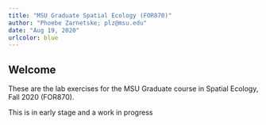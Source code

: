 ```yaml
---
title: "MSU Graduate Spatial Ecology (FOR870)"
author: "Phoebe Zarnetske; plz@msu.edu"
date: "Aug 19, 2020"
urlcolor: blue
---
```


## Welcome {-}


These are the lab exercises for the MSU Graduate course in Spatial Ecology, Fall 2020 (FOR870).  

This is in early stage and a work in progress